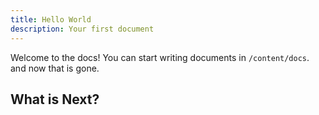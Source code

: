 ```yaml
---
title: Hello World
description: Your first document
---
```


Welcome to the docs! You can start writing documents in `/content/docs`. and now that is gone.

## What is Next?

<Cards>
  <Card title="Learn more about Next.js" href="https://nextjs.org/docs" />
  <Card title="Learn more about Fumadocs" href="https://fumadocs.vercel.app" />
</Cards>
